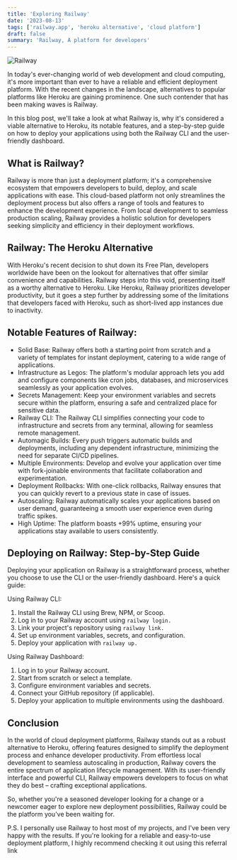 ```yaml
---
title: 'Exploring Railway'
date: '2023-08-13'
tags: ['railway.app', 'heroku alternative', 'cloud platform']
draft: false
summary: 'Railway, A platform for developers'
---
```


<Image src="/static/images/content/railway.png" alt="Railway"/>

In today's ever-changing world of web development and cloud computing, it's more important than ever to have a reliable and efficient deployment platform. With the recent changes in the landscape, alternatives to popular platforms like Heroku are gaining prominence. One such contender that has been making waves is Railway.

In this blog post, we'll take a look at what Railway is, why it's considered a viable alternative to Heroku, its notable features, and a step-by-step guide on how to deploy your applications using both the Railway CLI and the user-friendly dashboard.

## What is Railway?

Railway is more than just a deployment platform; it's a comprehensive ecosystem that empowers developers to build, deploy, and scale applications with ease. This cloud-based platform not only streamlines the deployment process but also offers a range of tools and features to enhance the development experience. From local development to seamless production scaling, Railway provides a holistic solution for developers seeking simplicity and efficiency in their deployment workflows.

## Railway: The Heroku Alternative

With Heroku's recent decision to shut down its Free Plan, developers worldwide have been on the lookout for alternatives that offer similar convenience and capabilities. Railway steps into this void, presenting itself as a worthy alternative to Heroku. Like Heroku, Railway prioritizes developer productivity, but it goes a step further by addressing some of the limitations that developers faced with Heroku, such as short-lived app instances due to inactivity.

## Notable Features of Railway:

- Solid Base: Railway offers both a starting point from scratch and a variety of templates for instant deployment, catering to a wide range of applications.
- Infrastructure as Legos: The platform's modular approach lets you add and configure components like cron jobs, databases, and microservices seamlessly as your application evolves.
- Secrets Management: Keep your environment variables and secrets secure within the platform, ensuring a safe and centralized place for sensitive data.
- Railway CLI: The Railway CLI simplifies connecting your code to infrastructure and secrets from any terminal, allowing for seamless remote management.
- Automagic Builds: Every push triggers automatic builds and deployments, including any dependent infrastructure, minimizing the need for separate CI/CD pipelines.
- Multiple Environments: Develop and evolve your application over time with fork-joinable environments that facilitate collaboration and experimentation.
- Deployment Rollbacks: With one-click rollbacks, Railway ensures that you can quickly revert to a previous state in case of issues.
- Autoscaling: Railway automatically scales your applications based on user demand, guaranteeing a smooth user experience even during traffic spikes.
- High Uptime: The platform boasts +99% uptime, ensuring your applications stay available to users consistently.

## Deploying on Railway: Step-by-Step Guide

Deploying your application on Railway is a straightforward process, whether you choose to use the CLI or the user-friendly dashboard. Here's a quick guide:

Using Railway CLI:

1. Install the Railway CLI using Brew, NPM, or Scoop.
2. Log in to your Railway account using `railway login.`
3. Link your project's repository using `railway link.`
4. Set up environment variables, secrets, and configuration.
5. Deploy your application with `railway up.`

Using Railway Dashboard:

1. Log in to your Railway account.
2. Start from scratch or select a template.
3. Configure environment variables and secrets.
4. Connect your GitHub repository (if applicable).
5. Deploy your application to multiple environments using the dashboard.

## Conclusion

In the world of cloud deployment platforms, Railway stands out as a robust alternative to Heroku, offering features designed to simplify the deployment process and enhance developer productivity. From effortless local development to seamless autoscaling in production, Railway covers the entire spectrum of application lifecycle management. With its user-friendly interface and powerful CLI, Railway empowers developers to focus on what they do best – crafting exceptional applications.

So, whether you're a seasoned developer looking for a change or a newcomer eager to explore new deployment possibilities, Railway could be the platform you've been waiting for.

P.S. I personally use Railway to host most of my projects, and I've been very happy with the results. If you're looking for a reliable and easy-to-use deployment platform, I highly recommend checking it out using this referral link